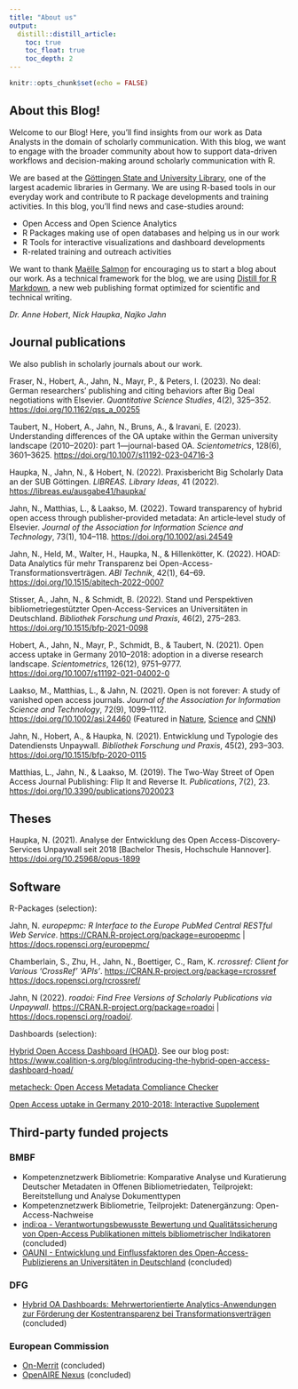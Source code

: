 ```yaml
---
title: "About us"
output:
  distill::distill_article:
    toc: true
    toc_float: true
    toc_depth: 2
---
```


```r
knitr::opts_chunk$set(echo = FALSE)
```

## About this Blog!

Welcome to our Blog! Here, you'll find insights from our work as Data Analysts in the domain of scholarly communication. With this blog, we want to engage with the broader community about how to support data-driven workflows and decision-making around scholarly communication with R.

We are based at the [Göttingen State and University Library](https://www.sub.uni-goettingen.de/en/news/), one of the largest academic libraries in Germany. We are using R-based tools in our everyday work and contribute to R package developments and training activities. In this blog, you'll find news and case-studies around:

- Open Access and Open Science Analytics
- R Packages making use of open databases and helping us in our work
- R Tools for interactive visualizations and dashboard developments
- R-related training and outreach activities 

We want to thank [Maëlle Salmon](https://masalmon.eu/) for encouraging us to start a blog about our work. As a technical framework for the blog, we are using [Distill for R Markdown](https://rstudio.github.io/distill/), a new web publishing format optimized for scientific and technical writing. 

*Dr. Anne Hobert*, *Nick Haupka*, *Najko Jahn*

## Journal publications

We also publish in scholarly journals about our work.

Fraser, N., Hobert, A., Jahn, N., Mayr, P., & Peters, I. (2023). No deal: German researchers’ publishing and citing behaviors after Big Deal negotiations with Elsevier.
*Quantitative Science Studies*, 4(2), 325--352. <https://doi.org/10.1162/qss_a_00255>

Taubert, N., Hobert, A., Jahn, N., Bruns, A., & Iravani, E. (2023). Understanding differences of the OA uptake within the German university landscape (2010–2020): part 1—journal-based OA. *Scientometrics*, 128(6), 3601–3625. <https://doi.org/10.1007/s11192-023-04716-3>

Haupka, N., Jahn, N., & Hobert, N. (2022). Praxisbericht Big Scholarly Data an der SUB Göttingen. *LIBREAS. Library Ideas*, 41 (2022). <https://libreas.eu/ausgabe41/haupka/>

Jahn, N., Matthias, L., & Laakso, M. (2022). Toward transparency of
hybrid open access through publisher‐provided metadata: An article‐level
study of Elsevier. *Journal of the Association for Information Science
and Technology*, 73(1), 104--118. <https://doi.org/10.1002/asi.24549>

Jahn, N., Held, M., Walter, H., Haupka, N., & Hillenkötter, K. (2022).
HOAD: Data Analytics für mehr Transparenz bei
Open-Access-Transformationsverträgen. *ABI Technik*, 42(1), 64--69.
<https://doi.org/10.1515/abitech-2022-0007>

Stisser, A., Jahn, N., & Schmidt, B. (2022). Stand und Perspektiven bibliometriegestützter Open-Access-Services an Universitäten in Deutschland. *Bibliothek Forschung und Praxis*, 46(2), 275–283. <https://doi.org/10.1515/bfp-2021-0098>

Hobert, A., Jahn, N., Mayr, P., Schmidt, B., & Taubert, N. (2021). Open
access uptake in Germany 2010--2018: adoption in a diverse research
landscape. *Scientometrics*, 126(12), 9751--9777.
<https://doi.org/10.1007/s11192-021-04002-0>

Laakso, M., Matthias, L., & Jahn, N. (2021). Open is not forever: A
study of vanished open access journals. *Journal of the Association for
Information Science and Technology*, 72(9), 1099--1112.
<https://doi.org/10.1002/asi.24460> (Featured in [Nature](https://www.nature.com/articles/d41586-020-02610-z), [Science](https://doi.org/10.1126/science.abe6998) and [CNN](https://edition.cnn.com/2020/09/15/us/vanished-open-access-journals-trnd-scn/index.html))

Jahn, N., Hobert, A., & Haupka, N. (2021). Entwicklung und Typologie des
Datendiensts Unpaywall. *Bibliothek Forschung und Praxis*, 45(2),
293--303. <https://doi.org/10.1515/bfp-2020-0115>

Matthias, L., Jahn, N., & Laakso, M. (2019). The Two-Way Street of Open
Access Journal Publishing: Flip It and Reverse It. *Publications*, 7(2),
23. <https://doi.org/10.3390/publications7020023>

## Theses

Haupka, N. (2021). Analyse der Entwicklung des Open Access-Discovery-Services Unpaywall seit 2018 [Bachelor Thesis, Hochschule Hannover]. <https://doi.org/10.25968/opus-1899>

## Software

R-Packages (selection):

Jahn, N. *europepmc: R Interface to the Europe PubMed Central RESTful Web Service*. <https://CRAN.R-project.org/package=europepmc> | <https://docs.ropensci.org/europepmc/>
  
Chamberlain, S., Zhu, H., Jahn, N., Boettiger, C., Ram, K. *rcrossref: Client for Various 'CrossRef' 'APIs'*. <https://CRAN.R-project.org/package=rcrossref> <https://docs.ropensci.org/rcrossref/>
  
Jahn, N (2022). *roadoi: Find Free Versions of Scholarly Publications via Unpaywall*. <https://CRAN.R-project.org/package=roadoi> | <https://docs.ropensci.org/roadoi/>.

Dashboards (selection):

[Hybrid Open Access Dashboard (HOAD)](https://subugoe.github.io/hoaddash/). See our blog post: <https://www.coalition-s.org/blog/introducing-the-hybrid-open-access-dashboard-hoad/>

[metacheck: Open Access Metadata Compliance Checker](https://subugoe.github.io/metacheck/)

[Open Access uptake in Germany 2010-2018: Interactive Supplement](https://subugoe.shinyapps.io/oauni_10_18/)

## Third-party funded projects

### BMBF 

- Kompetenznetzwerk Bibliometrie: Komparative Analyse und Kuratierung Deutscher Metadaten in Offenen Bibliometriedaten, Teilprojekt: Bereitstellung und Analyse Dokumenttypen
- Kompetenznetzwerk Bibliometrie, Teilprojekt: Datenergänzung: Open-Access-Nachweise
- [indi:oa - Verantwortungsbewusste Bewertung und Qualitätssicherung von Open-Access Publikationen mittels bibliometrischer Indikatoren](https://open-access.network/vernetzen/open-access-projekte/indioa) (concluded)
- [OAUNI - Entwicklung und Einflussfaktoren des Open-Access-Publizierens an Universitäten in Deutschland](https://www.sub.uni-goettingen.de/projekte-forschung/projektdetails/projekt/oauni/) (concluded)

### DFG

- [Hybrid OA Dashboards: Mehrwertorientierte Analytics-Anwendungen zur Förderung der Kostentransparenz bei Transformationsverträgen](https://www.sub.uni-goettingen.de/projekte-forschung/projektdetails/projekt/hybrid-oa-dashboards/) (concluded)

### European Commission

- [On-Merrit](https://on-merrit.eu/) (concluded)
- [OpenAIRE Nexus](https://www.openaire.eu/openaire-nexus-project) (concluded)